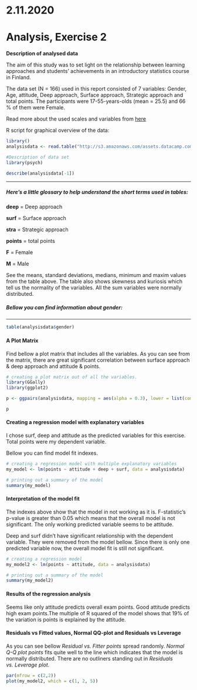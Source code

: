 # 2.11.2020 

# **Analysis, Exercise 2**


**Description of analysed data**

The aim of this study was to set light on the relationship between learning approaches and students' achievements in an introductory statistics course in Finland.

The data set (N = 166) used in this report consisted of 7 variables: Gender, Age, attitude, Deep approach, Surface approach, Strategic approach and total points. The participants were 17-55-years-olds (mean = 25.5) and 66 % of them were Female.

Read more about the used scales and variables from 
[here](https://www.mv.helsinki.fi/home/kvehkala/JYTmooc/JYTOPKYS2-meta.txt)

R script for graphical overview of the data:

```r
library()
analysisdata <- read.table("http://s3.amazonaws.com/assets.datacamp.com/production/course_2218/datasets/learning2014.txt", sep=",", header=TRUE)

#Description of data set
library(psych)

describe(analysisdata[-1])
```
***

##### **Here's a little glossary to help understand the short terms used in tables:**
**deep** =  Deep approach

**surf** = Surface approach

**stra** = Strategic approach

**points** = total points

**F** = Female

**M** = Male


See the means, standard deviations, medians, minimum and maxim values from the table above. The table also shows skewness and kuriosis which tell us the normality of the variables. All the sum variables were normally distributed. 


##### **Bellow you can find information about gender:**

***
```r

table(analysisdata$gender)

```

#### **A Plot Matrix**

Find bellow a plot matrix that includes all the variables. As you can see from the matrix, there are great significant correlation between surface approach & deep approach and attitude & points.

```r

# creating a plot matrix out of all the variables.
library(GGally)
library(ggplot2)

p <- ggpairs(analysisdata, mapping = aes(alpha = 0.3), lower = list(combo = wrap("facethist", bins = 20)))

p

```

#### Creating a regression model with explanatory variables

I chose surf, deep and attitude as the predicted variables for this exercise. Total points were my dependent variable.

Bellow you can find model fit indexes.

```r
# creating a regression model with multiple explanatory variables
my_model <- lm(points ~ attitude + deep + surf, data = analysisdata)

# printing out a summary of the model
summary(my_model)

```
#### **Interpretation of the model fit**

The indexes above show that the model in not working as it is. F-statistic's p-value is greater than 0.05 which means that the overall model is not significant. The only working predicted variable seems to be attitude.

Deep and surf didn't have significant relationship with the dependent variable. They were removed from the model bellow. Since there is only one predicted variable now, the overall model fit is still not significant.

```r
# creating a regression model
my_model2 <- lm(points ~ attitude, data = analysisdata)

# printing out a summary of the model
summary(my_model2)

```

#### **Results of the regression analysis**

Seems like only attitude predicts overall exam points. Good attitude predicts high exam points.The multiple of R squared of the model shows that 19% of the variation is points is explained by the attitude.

#### **Residuals vs Fitted values, Normal QQ-plot and Residuals vs Leverage**

As you can see bellow *Residual vs. Fitter points* spread randomly. *Normal Q-Q plot points* fits quite well to the line which indicates that the model is normally distributed. There are no outliners standing out in *Residuals vs. Leverage plot*.

```r
par(mfrow = c(2,2))
plot(my_model2, which = c(1, 2, 5))

```
